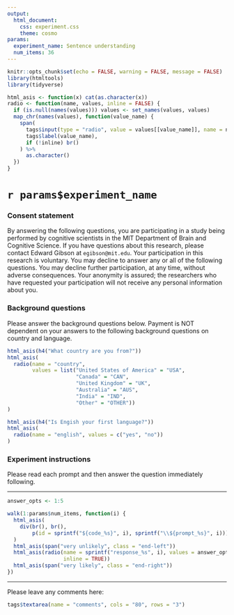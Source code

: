 ```yaml
---
output: 
  html_document: 
    css: experiment.css
    theme: cosmo
params:
  experiment_name: Sentence understanding
  num_items: 36
---
```


```r
knitr::opts_chunk$set(echo = FALSE, warning = FALSE, message = FALSE)
library(htmltools)
library(tidyverse)
```

```r
html_asis <- function(x) cat(as.character(x))
radio <- function(name, values, inline = FALSE) {
  if (is.null(names(values))) values <- set_names(values, values)
  map_chr(names(values), function(value_name) {
    span(
      tags$input(type = "radio", value = values[[value_name]], name = name),
      tags$label(value_name),
      if (!inline) br()
    ) %>%
      as.character()
  })
}
```

# `r params$experiment_name`

### Consent statement

By answering the following questions, you are participating in a study being performed by cognitive scientists in the MIT Department of Brain and Cognitive Science. If you have questions about this research, please contact Edward Gibson at `egibson@mit.edu`. Your participation in this research is voluntary. You may decline to answer any or all of the following questions. You may decline further participation, at any time, without adverse consequences. Your anonymity is assured; the researchers who have requested your participation will not receive any personal information about you.


### Background questions

Please answer the background questions below. Payment is NOT dependent on your answers to the following background questions on country and language.

```r
html_asis(h4("What country are you from?"))
html_asis(
  radio(name = "country",
        values = list("United States of America" = "USA",
                      "Canada" = "CAN",
                      "United Kingdom" = "UK",
                      "Australia" = "AUS",
                      "India" = "IND",
                      "Other" = "OTHER"))
)

html_asis(h4("Is Engish your first language?"))
html_asis(
  radio(name = "english", values = c("yes", "no"))
)
```


### Experiment instructions

Please read each prompt and then answer the question immediately following.

---

```r
answer_opts <- 1:5

walk(1:params$num_items, function(i) {
  html_asis(
    div(br(), br(),
        p(id = sprintf("${code_%s}", i), sprintf("\\${prompt_%s}", i)))
  )
  html_asis(span("very unlikely", class = "end-left"))
  html_asis(radio(name = sprintf("response_%s", i), values = answer_opts,
                  inline = TRUE))
  html_asis(span("very likely", class = "end-right"))
})
```

---

Please leave any comments here:

```r
tags$textarea(name = "comments", cols = "80", rows = "3")
```
